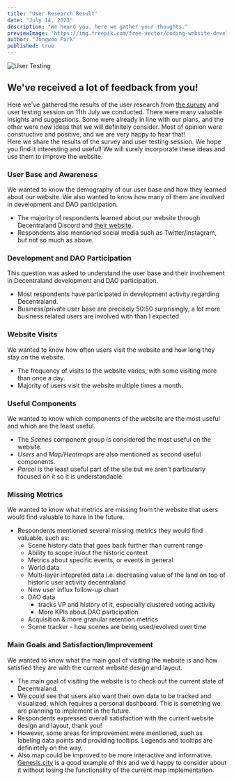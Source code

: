 ```yaml
---
title: "User Research Result"
date: "July 14, 2023"
description: "We heard you, here we gather your thoughts."
previewImage: "https://img.freepik.com/free-vector/coding-website-development-technical-support-programming-engineering-coder-web-developer-computer-software-programmer-male-flat-character_335657-206.jpg?w=1380&t=st=1689279417~exp=1689280017~hmac=ebbb592acc31140226a39adda7920a80e4b8aeee8eae890a6cca07bdbddf8070"
author: "Jongwoo Park"
published: true
---
```


![User Testing](https://img.freepik.com/free-vector/coding-website-development-technical-support-programming-engineering-coder-web-developer-computer-software-programmer-male-flat-character_335657-206.jpg?w=1380&t=st=1689279417~exp=1689280017~hmac=ebbb592acc31140226a39adda7920a80e4b8aeee8eae890a6cca07bdbddf8070)

## We've received a lot of feedback from you! 

Here we've gathered the results of the user research from [the survey](https://dcl-metrics.com/blog/user-research) and user testing session on 11th July we conducted. 
There were many valuable insights and suggestions. Some were already in line with our plans, and the other were new ideas that we will definitely consider. Most of opinion were constructive and positive, and we are very happy to hear that!
<br />
Here we share the results of the survey and user testing session. We hope you find it interesting and useful! We will surely incorporate these ideas and use them to improve the website.

### User Base and Awareness

We wanted to know the demography of our user base and how they learned about our website. 
We also wanted to know how many of them are involved in development and DAO participation.
<br />

- The majority of respondents learned about our website through Decentraland Discord and [their website](https://dao.decentraland.org/). 
- Respondents also mentioned social media such as Twitter/Instagram, but not so much as above.

### Development and DAO Participation
This question was asked to understand the user base and their involvement in Decentraland development and DAO participation.
<br />
- Most respondents have participated in development activity regarding Decentraland.
- Business/private user base are precisely 50:50 surprisingly, a lot more business related users are involved with than I expected.

### Website Visits
We wanted to know how often users visit the website and how long they stay on the website.
<br />

- The frequency of visits to the website varies, with some visiting more than once a day.
- Majority of users visit the website multiple times a month.

### Useful Components
We wanted to know which components of the website are the most useful and which are the least useful.
<br />

- The *Scenes* component group is considered the most useful on the website.
- *Users* and *Map/Heatmaps* are also mentioned as second useful components.
- *Parcel* is the least useful part of the site but we aren't particularly focused on it so it is understandable. 

### Missing Metrics
We wanted to know what metrics are missing from the website that users would find valuable to have in the future.
<br />

- Respondents mentioned several missing metrics they would find valuable. such as:
  - Scene history data that goes back further than current range
  - Ability to scope in/out the historic context
  - Metrics about specific events, or events in general
  - World data
  - Multi-layer intepreted data i.e. decreasing value of the land on top of historic user activity decentraland
  - New user influx follow-up chart
  - DAO data
    - tracks VP and history of it, especially clustered voting activity
    - More KPIs about DAO participation
  - Acquisition & more granular retention metrics
  - Scene tracker - how scenes are being used/evolved over time

### Main Goals and Satisfaction/Improvement
We wanted to know what the main goal of visiting the website is and how satisfied they are with the current website design and layout.
<br />

- The main goal of visiting the website is to check out the current state of Decentraland.
- We could see that users also want their own data to be tracked and visualized, which requires a personal dashboard. This is something we are planning to implement in the future.
- Respondents expressed overall satisfaction with the current website design and layout, thank you!
- However, some areas for improvement were mentioned, such as labeling data points and providing tooltips. Legends and tooltips are definintely on the way.
- Also map could be improved to be more interactive and informative. [Genesis.city](https://genesis.city/) is a good example of this and we'd happy to consider about it without losing the functionality of the current map implementation. 